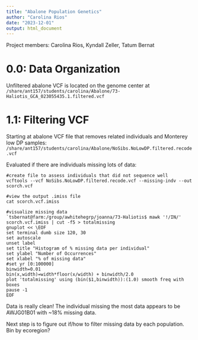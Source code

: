 ```yaml
---
title: "Abalone Population Genetics"
author: "Carolina Rios"
date: "2023-12-01"
output: html_document
---
```

Project members: Carolina Rios, Kyndall Zeller, Tatum Bernat

# 0.0: Data Organization

Unfiltered abalone VCF is located on the genome center at `/share/ant157/students/carolina/Abalone/73-Haliotis_GCA_023055435.1.filtered.vcf`


# 1.1: Filtering VCF

Starting at abalone VCF file that removes related individuals and Monterey low DP samples:
`/share/ant157/students/carolina/Abalone/NoSibs.NoLowDP.filtered.recode.vcf`

Evaluated if there are individuals missing lots of data:

```
#create file to assess individuals that did not sequence well
vcftools --vcf NoSibs.NoLowDP.filtered.recode.vcf --missing-indv --out scorch.vcf

#view the output .imiss file
cat scorch.vcf.imiss

#visualize missing data
`tsbernat@farm:/group/awhitehegrp/joanna/73-Haliotis$ mawk '!/IN/' scorch.vcf.imiss | cut -f5 > totalmissing
gnuplot << \EOF
set terminal dumb size 120, 30
set autoscale 
unset label
set title "Histogram of % missing data per individual"
set ylabel "Number of Occurrences"
set xlabel "% of missing data"
#set yr [0:100000]
binwidth=0.01
bin(x,width)=width*floor(x/width) + binwidth/2.0
plot 'totalmissing' using (bin($1,binwidth)):(1.0) smooth freq with boxes
pause -1
EOF
```
Data is really clean! The individual missing the most data appears to be AWJG01B01 with ~18% missing data.

Next step is to figure out if/how to filter missing data by each population. Bin by ecoregion?





